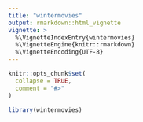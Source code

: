 ```yaml
---
title: "wintermovies"
output: rmarkdown::html_vignette
vignette: >
  %\VignetteIndexEntry{wintermovies}
  %\VignetteEngine{knitr::rmarkdown}
  %\VignetteEncoding{UTF-8}
---
```


```r
knitr::opts_chunk$set(
  collapse = TRUE,
  comment = "#>"
)
```

```r
library(wintermovies)
```
